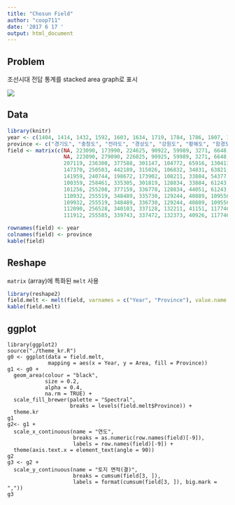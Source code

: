 ```yaml
---
title: "Chosun Field"
author: "coop711"
date: '2017 6 17 '
output: html_document
---
```


## Problem

조선시대 전답 통계를 stacked area graph로 표시

![](../pics/chosun_field.png)

## Data

```r
library(knitr)
year <- c(1404, 1414, 1432, 1592, 1603, 1634, 1719, 1784, 1786, 1807, 1864)
province <- c("경기도", "충청도", "전라도", "경상도", "강원도", "황해도", "함경도", "평안도")
field <- matrix(c(NA, 223090, 173990, 224625, 90922, 59989, 3271, 6648,
                  NA, 223090, 279090, 226025, 90925, 59989, 3271, 6648,
                  207119, 236300, 377588, 301147, 104772, 65916, 130413, 308751, 
                  147370, 250503, 442189, 315026, 106832, 34831, 63821, 153009,
                  141959, 240744, 198672, 173902, 108211, 33884, 54377, 153009,
                  100359, 258461, 335305, 301819, 128834, 33884, 61243, 94000,
                  101256, 255208, 377159, 336778, 128834, 44051, 61243, 90804,
                  110932, 255519, 348489, 335730, 129244, 40889, 109556, 105760,
                  109932, 255519, 348489, 336730, 129244, 40889, 109556, 106041,
                  112090, 256528, 340103, 337128, 132211, 41151, 117746, 119635, 
                  111912, 255585, 339743, 337472, 132373, 40926, 117746, 119735), ncol = 8, byrow = TRUE)

rownames(field) <- year
colnames(field) <- province
kable(field)
```
## Reshape

`matrix` (array)에 특화된 `melt` 사용

```r
library(reshape2)
field.melt <- melt(field, varnames = c("Year", "Province"), value.name = "Area")
kable(field.melt)
```

## ggplot

```r.
library(ggplot2)
source("./theme_kr.R")
g0 <- ggplot(data = field.melt, 
             mapping = aes(x = Year, y = Area, fill = Province))
g1 <- g0 +
  geom_area(colour = "black", 
            size = 0.2, 
            alpha = 0.4, 
            na.rm = TRUE) +
  scale_fill_brewer(palette = "Spectral", 
                    breaks = levels(field.melt$Province)) +
  theme.kr
g1
g2<- g1 + 
  scale_x_continuous(name = "연도", 
                     breaks = as.numeric(row.names(field)[-9]),
                     labels = row.names(field)[-9]) +
  theme(axis.text.x = element_text(angle = 90))
g2
g3 <- g2 + 
  scale_y_continuous(name = "토지 면적(결)",
                     breaks = cumsum(field[3, ]),
                     labels = format(cumsum(field[3, ]), big.mark = ","))
g3
```

